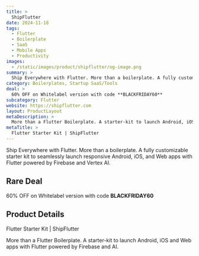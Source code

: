 ```yaml
---
title: >
  ShipFlutter
date: 2024-11-18
tags:
  - Flutter
  - Boilerplate
  - SaaS
  - Mobile Apps
  - Productivity
images:
  - /static/images/product/shipflutter/og-image.png
summary: >
  Ship Everywhere with Flutter. More than a boilerplate. A fully customizable starter kit to seamlessly launch responsive Android, iOS, and Web apps with Flutter powered by Firebase and Vertex AI.
category: Boilerplates, Startup SaaS/Tools
deal: >
  60% OFF on Whitelabel version with code **BLACKFRIDAY60**
subcategory: Flutter
website: https://shipflutter.com
layout: ProductLayout
metaDescription: >
  More than a Flutter Boilerplate. A starter-kit to launch Android, iOS and Web apps with Flutter powered by Firebase and AI.
metaTitle: >
  Flutter Starter Kit | ShipFlutter
---
```

Ship Everywhere with Flutter. More than a boilerplate. A fully customizable starter kit to seamlessly launch responsive Android, iOS, and Web apps with Flutter powered by Firebase and Vertex AI.

## Rare Deal

60% OFF on Whitelabel version with code **BLACKFRIDAY60**
## Product Details
Flutter Starter Kit | ShipFlutter

More than a Flutter Boilerplate. A starter-kit to launch Android, iOS and Web apps with Flutter powered by Firebase and AI.
